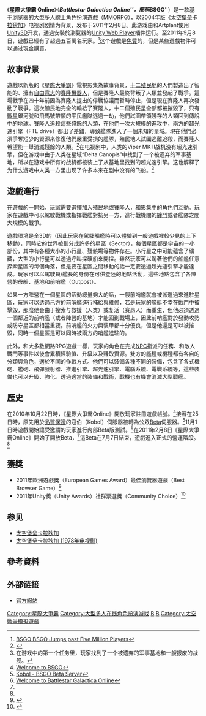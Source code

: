 {{noteTA
|T=zh-hans:太空堡垒卡拉狄加Online; zh-hant:星際大爭霸Online
|G1=Show
|1=zh-hans:太空堡垒卡拉狄加; zh-hant:星際大爭霸;
}}
{{Infobox VG
|title        = 星際大爭霸 Online
| english =  Battlestar Galactica Online
|image        = 
|caption      = 
|developer    = [[Bigpoint|Bigpoint]]<br/>[[Artplant|Artplant]]
|publisher    = Bigpoint
|genre        = [[MMORPG|MMO]]
|engine       = [[Unity_(遊戲引擎)|Unity 3D]]
|platforms    = [[Windows|Windows]]、[[Mac_OS_X|Mac OS X]]
|released     = 2011年2月8日開始開放[[軟體版本週期#Beta|Beta]]<ref name="openbeta">[http://en.board.bigpoint.com/bsgo/showthread.php?t=299909 BSGO Open Beta Start]</ref><br />2011年7月7日正式營運<ref name="release">[http://en.board.bigpoint.com/bsgo/showthread.php?t=356270 End of beta]</ref>
}}

《'''星際大爭霸 Online'''》（'''''Battlestar Galactica Online'''''，簡稱'''''BSGO'''''）是一款基于[[浏览器|浏览器]]的[[大型多人線上角色扮演遊戲|大型多人線上角色扮演遊戲]]（MMORPG），以2004年版《[[太空堡垒卡拉狄加|太空堡垒卡拉狄加]]》电视剧剧情为背景，发布于2011年2月8日。此游戏由{{lang|en|Bigpoint}}和Artplant使用[[Unity3D|Unity3D]]开发，通過安裝於瀏覽器的[[Unity_(遊戲引擎)|Unity Web Player]]插件运行。至2011年9月8日，遊戲已經有了超過五百萬名玩家。<ref>[http://en.board.bigpoint.com/bsgo/showthread.php?t=376824 BSGO BSGO Jumps past Five Million Players]</ref>这个遊戲是[[網路遊戲免費模式|免費]]的，但是某些遊戲物件可以通过現金購買。

==故事背景==
遊戲以新版的《[[星際大爭霸|星際大爭霸]]》電視影集為故事背景，[[十二殖民地|十二殖民地]]的人們製造出了智能的、擁有[[自由意志|自由意志]]的[[賽隆人|賽隆機器人]]，但是賽隆人最終背叛了人類並發起了戰爭。這場戰爭在四十年前因為賽隆人提出的停戰協議而暫時停止，但是現在賽隆人再次發動了戰爭。這次殖民地完全的輸給了賽隆人，十二個殖民星全部都被摧毀了，只有[[戰星|戰星]]銀河號和飛馬號帶領的平民艦隊逃過一劫，他們試圖帶領殘存的人類回到傳說中的地球。賽隆人追殺這些殘餘的人類，在他們一次大規模的進攻中，兩方的超光速引擎（FTL drive）都出了差錯，導致艦隊進入了一個未知的星域。現在他們必須爭奪短少的資源來修復他們嚴重受損的艦隊，殖民地人試圖逃離追殺，而賽隆人希望能一舉消滅殘餘的人類。<ref>{{Cite web |url=http://us.battlestar-galactica.bigpoint.com/game/story |title=Battlestar Galactica Online » Game » Story |access-date=2011-11-22 |archive-url=https://web.archive.org/web/20111206203252/http://us.battlestar-galactica.bigpoint.com/game/story |archive-date=2011-12-06 |dead-url=yes }}</ref>在电视剧中，人类的Viper MK II战机没有超光速引擎，但在游戏中由于人类在星域“Delta Canopis”中找到了一个被遗弃的军事基地，所以在游戏中所有的战机都被装上了从基地里找到的超光速引擎。这也解释了为什么游戏中人类一方里出现了许多本来在剧中没有的飞船。<ref>在游戏中的第一个任务里，玩家找到了一个被遗弃的军事基地和一艘报废的战舰。</ref>

==遊戲進行==
在遊戲的一開始，玩家需要選擇加入殖民地或賽隆人，和影集中的角色們互動。玩家在遊戲中可以駕駛戰機或指揮戰艦對抗另一方，進行戰機間的[[纏鬥|纏鬥]]或者艦隊之間大規模的戰爭。

遊戲環境是全3D的（因此玩家在駕駛船艦時可以體驗到一般遊戲裡較少見的上下移動），同時它的世界被劃分成許多的星區（Sector），每個星區都是宇宙的一小部份，其中有各種大小的小行星、殘骸場等物件存在。小行星之中可能蘊含了礦藏，大型的小行星可以透過呼叫採礦船來開採。雖然玩家可以駕著他們的船艦任意探索星區的每個角落，但是要在星區之間移動的話一定要透過超光速引擎才能達成。玩家可以以駕駛員/艦長的身份在可供登陸的地點活動，這些地點包含了各陣營的母船、基地和前哨艦（Outpost）。

如果一方陣營在一個星區的活動總量夠大的話，一艘前哨艦就會被派遣過來進駐星區，玩家可以透過己方的前哨艦進行補給與維修，若是玩家的艦艇不幸在戰鬥中被擊毀，那麼他会由于搜索与救援（人类）或复活（赛昂人）而重生，但他必須透過一個鄰近的前哨艦（或者陣營的基地）才能回到戰場上，因此前哨艦對於發動攻勢或防守星區都相當重要。前哨艦的火力與裝甲都十分優良，但是他還是可以被摧毀，同時一個星區是可以同時被兩方的哨艦進駐的。

此外，和大多數網路RPG遊戲一樣，玩家的角色在完成[[NPC|NPC]]指派的任務、和敵人戰鬥等事件以後會累積經驗值、升級以及賺取資源。雙方的艦種或機種都有各自的分類與角色，適於不同的作戰方式。他們可以裝備各種不同的裝備，包含了各式機砲、艦砲、飛彈發射器、推進引擎、超光速引擎、電腦系統、電戰系統等，這些裝備也可以升級、強化。透過適當的裝備和戰術，戰機也有機會消滅大型戰艦。

==歷史==
在2010年10月22日時，《星際大爭霸Online》開放玩家註冊遊戲帳號。<ref>[http://en.board.bigpoint.com/bsgo/showthread.php?t=250978 Welcome to BSGO]</ref>接著在25日時，原先用於[[品質保證|品質保證]]的寇伯（Kobol）伺服器被轉為公眾[[軟體版本週期#Beta|Beta]]伺服器。<ref>[http://en.board.bigpoint.com/bsgo/showthread.php?t=390658 Kobol - BSGO Beta Server]</ref>11月1日時遊戲開始讓受邀請的玩家進行內部Beta版測試。<ref>[http://en.board.bigpoint.com/bsgo/showthread.php?t=255330 Welcome to Battlestar Galactica Online]</ref>在2011年2月8日《星際大爭霸Online》開始了開放Beta，<ref name="openbeta"/>這Beta在7月7日結束，遊戲進入正式的營運階段。<ref name="release"/>

==獲獎==
*2011年歐洲遊戲獎（European Games Award）最佳瀏覽器遊戲（Best Browser Game）<ref>{{Cite web |url=http://www.european-games-award.com/index.php/winners/2011 |title=European Games Award 2011 winners |access-date=2011-11-22 |archive-url=https://web.archive.org/web/20120307100944/http://www.european-games-award.com/index.php/winners/2011 |archive-date=2012-03-07 |dead-url=yes }}</ref>
*2011年Unity獎（Unity Awards）社群票選獎（Community Choice）<ref>{{Cite web |url=http://unity3d.com/awards/ |title=UNITY: Unity Awards 2011 |access-date=2011-11-22 |archive-url=https://www.webcitation.org/6AdFHKL2F?url=http://unity3d.com/awards/2012 |archive-date=2012-09-12 |dead-url=yes }}</ref>

== 参见 ==
* [[太空堡垒卡拉狄加|太空堡垒卡拉狄加]]
* [[太空堡垒卡拉狄加_(1978年电视剧)|太空堡垒卡拉狄加 (1978年电视剧)]]

==參考資料==
{{reflist}}

== 外部链接 ==
* [http://us.battlestar-galactica.bigpoint.com/ 官方網站] {{Wayback|url=http://us.battlestar-galactica.bigpoint.com/ |date=20170303181726 }}

[[Category:星際大爭霸|Category:星際大爭霸]]
[[Category:大型多人在线角色扮演游戏|Category:大型多人在线角色扮演游戏]]
[[Category:基于浏览器的3D多人游戏|B]]
[[Category:大型多人在线角色扮演游戏|B]]
[[Category:太空戰爭模擬遊戲|Category:太空戰爭模擬遊戲]]

{{星際大爭霸}}